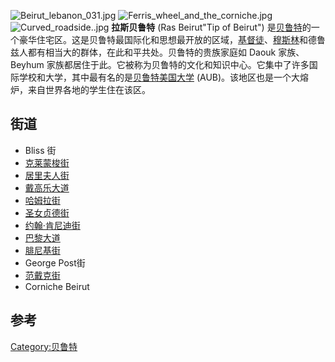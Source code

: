 {{unreferenced|time=2013-12-15T09:56:48+00:00}}
[[File:Beirut_lebanon_031.jpg|thumb]]
[[File:Ferris_wheel_and_the_corniche.jpg|thumb]]
[[File:Curved_roadside..jpg|thumb]]
'''拉斯贝鲁特''' (Ras Beirut"Tip of Beirut") 是[[贝鲁特|贝鲁特]]的一个豪华住宅区。这是贝鲁特最国际化和思想最开放的区域，[[基督徒|基督徒]]、[[穆斯林|穆斯林]]和德鲁兹人都有相当大的群体，在此和平共处。贝鲁特的贵族家庭如 Daouk 家族、Beyhum 家族都居住于此。它被称为贝鲁特的文化和知识中心。它集中了许多国际学校和大学，其中最有名的是[[贝鲁特美国大学|贝鲁特美国大学]] (AUB)。该地区也是一个大熔炉，来自世界各地的学生住在该区。

==街道==
*Bliss 街
*[[克莱蒙梭街|克莱蒙梭街]]
*[[居里夫人街|居里夫人街]]
*[[戴高乐大道|戴高乐大道]]
*[[哈姆拉街|哈姆拉街]]
*[[圣女贞德街|圣女贞德街]]
*[[约翰·肯尼迪街|约翰·肯尼迪街]]
*[[巴黎大道|巴黎大道]]
*[[腓尼基街|腓尼基街]]
*George Post街
*[[范戴克街|范戴克街]]
*Corniche Beirut

==参考==
{{Reflist}}
{{coord|33|54|N|35|28|E|display=title|region:LB_type:city_source:GNS-enwiki}}
[[Category:贝鲁特|Category:贝鲁特]]